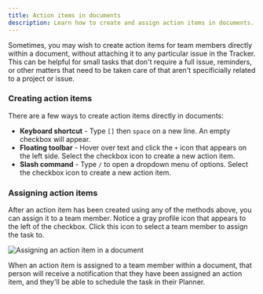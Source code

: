 ```yaml
---
title: Action items in documents
description: Learn how to create and assign action items in documents.
---
```



Sometimes, you may wish to create action items for team members directly within a document, without attaching it to any particular issue in the Tracker. This can be helpful for small tasks that don't require a full issue, reminders, or other matters that need to be taken care of that aren't specificially related to a project or issue.

### Creating action items
There are a few ways to create action items directly in documents:
- **Keyboard shortcut** - Type `[]` then `space` on a new line. An empty checkbox will appear.
- **Floating toolbar** - Hover over text and click the `+` icon that appears on the left side. Select the checkbox icon to create a new action item.
- **Slash command** - Type `/` to open a dropdown menu of options. Select the checkbox icon to create a new action item.

### Assigning action items
After an action item has been created using any of the methods above, you can assign it to a team member. Notice a gray profile icon that appears to the left of the checkbox. Click this icon to select a team member to assign the task to.

<Image 
src={documentAssignee} 
alt='Assigning an action item in a document' 
inferSize
quality='max'
/>

When an action item is assigned to a team member within a document, that person will receive a notification that they have been assigned an action item, and they'll be able to schedule the task in their Planner.
